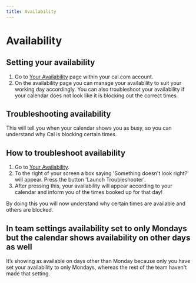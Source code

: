 ```yaml
---
title: Availability
---
```


# Availability

## Setting your availability

1. Go to [Your Availability](https://app.cal.com/availability) page within your cal.com account.
2. On the availability page you can manage your availability to suit your working day accordingly.
You can also troubleshoot your availability if your calendar does not look like it is blocking out the correct times.


## Troubleshooting availability

This will tell you when your calendar shows you as busy, so you can understand why Cal is blocking certain times.

## How to troubleshoot availability

1. Go to [Your Availability](https://app.cal.com/availability).
2. To the right of your screen a box saying 'Something doesn't look right?' will appear. Press the button 'Launch Troubleshooter'.
3. After pressing this, your availability will appear according to your calendar and inform you of the times booked up for that day!

By doing this you will now understand why certain times are available and others are blocked.

## In team settings availability set to only Mondays but the calendar shows availability on other days as well
It’s showing as available on days other than Monday because only you have set your availability to only Mondays, whereas the rest of the team haven't made that setting.

